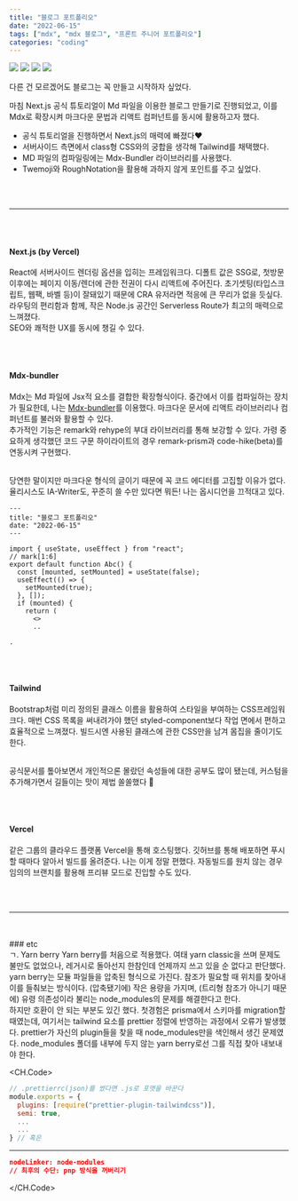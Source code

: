 ```yaml
---
title: "블로그 포트폴리오"
date: "2022-06-15"
tags: ["mdx", "mdx 블로그", "프론트 주니어 포트폴리오"]
categories: "coding"
---
```


<div className="mb-16 flex flex-row justify-center space-x-1">
  <Img src="/images/-Next.svg" />
  <Img src="/images/-typescript-blue.svg" />
  <Img src="/images/-tailwind-red.svg" />
  <Img src="/images/-mdx-darkslateblue.svg" />
</div>

다른 건 모르겠어도 블로그는 꼭 만들고 시작하자 싶었다.

마침 Next.js 공식 튜토리얼이 Md 파일을 이용한 블로그 만들기로 진행되었고, 이를 Mdx로 확장시켜 마크다운 문법과 리액트 컴퍼넌트를 동시에 활용하고자 했다.

- 공식 튜토리얼을 진행하면서 Next.js의 매력에 빠졌다♥️
- 서버사이드 측면에서 class형 CSS와의 궁합을 생각해 Tailwind를 채택했다.
- MD 파일의 컴파일링에는 Mdx-Bundler 라이브러리를 사용했다.
- Twemoji와 RoughNotation을 활용해 과하지 않게 포인트를 주고 싶었다.

<br />
<br />
<hr />
<br />
<br />

#### Next.js (by Vercel)

React에 서버사이드 렌더링 옵션을 입히는 프레임워크다. 디폴트 값은 SSG로, 첫방문 이후에는 페이지 이동/렌더에 관한 전권이 다시 리액트에 주어진다. 초기셋팅(타입스크립트, 웹팩, 바벨 등)이 잘돼있기 때문에 CRA 유저라면 적응에 큰 무리가 없을 듯싶다.  
라우팅의 편리함과 함께, 작은 Node.js 공간인 Serverless Route가 최고의 매력으로 느껴졌다.  
SEO와 쾌적한 UX를 동시에 챙길 수 있다.

<br />
<br />

#### Mdx-bundler

Mdx는 Md 파일에 Jsx적 요소를 결합한 확장형식이다. 중간에서 이를 컴파일하는 장치가 필요한데, 나는 [Mdx-bundler](https://www.iamyadav.com/blogs/use-mdx-bundler-with-next-js)를 이용했다. 마크다운 문서에 리액트 라이브러리나 컴퍼넌트를 불러와 활용할 수 있다.  
추가적인 기능은 remark와 rehype의 부대 라이브러리를 통해 보강할 수 있다. 가령 중요하게 생각했던 코드 구문 하이라이트의 경우 remark-prism과 code-hike(beta)를 연동시켜 구현했다.

<br /> 당연한 말이지만 마크다운 형식의 글이기 때문에 꼭 코드 에디터를 고집할 이유가 없다. 율리시스도
IA-Writer도, 꾸준히 쓸 수만 있다면 뭐든! 나는 옵시디언을 끄적대고 있다.

```mdx 예시.mdx
---
title: "블로그 포트폴리오"
date: "2022-06-15"
---

import { useState, useEffect } from "react";
// mark[1:6]
export default function Abc() {
  const [mounted, setMounted] = useState(false);
  useEffect(() => {
    setMounted(true);
  }, []);
  if (mounted) {
    return (
      <>
      ..

.
```

<br />
<br />

#### Tailwind

Bootstrap처럼 미리 정의된 클래스 이름을 활용하여 스타일을 부여하는 CSS프레임워크다. 매번 CSS 목록을 써내려가야 했던 styled-component보다 작업 면에서 편하고 효율적으로 느껴졌다. 빌드시엔 사용된 클래스에 관한 CSS만을 남겨 몸집을 줄이기도 한다.

<br /> 공식문서를 톺아보면서 개인적으론 몰랐던 속성들에 대한 공부도 많이 됐는데, 커스텀을
추가해가면서 길들이는 맛이 제법 쏠쏠했다 🙊

<br />
<br />

#### Vercel

같은 그룹의 클라우드 플랫폼 Vercel을 통해 호스팅했다. 깃허브를 통해 배포하면 푸시할 때마다 알아서 빌드를 올려준다. 나는 이게 정말 편했다. 자동빌드를 원치 않는 경우 임의의 브랜치를 활용해 프리뷰 모드로 진입할 수도 있다.

<br />
<br />
<hr />
<br />
<br />
### etc
<br/>
ㄱ. Yarn berry  
Yarn berry를 처음으로 적용했다. 여태 yarn classic을 쓰며 문제도 불만도 없었으나, 레거시로 돌아선지 한참인데 언제까지 쓰고 있을 순 없다고 판단했다.  
<br/>
yarn berry는 모듈 파일들을 압축된 형식으로 가진다. 참조가 필요할 때 위치를 찾아내 이를 들춰보는 방식이다. (압축됐기에) 작은 용량을 가지며, (트리형 참조가 아니기 때문에) 유령 의존성이라 불리는 node_modules의 문제를 해결한다고 한다.  
<br/>
하지만 호환이 안 되는 부분도 있긴 했다. 첫경험은 prisma에서 스키마를 migration할 때였는데, 여기서는 tailwind 요소를 prettier 정렬에 반영하는 과정에서 오류가 발생했다. prettier가 자신의 plugin들을 찾을 때 node_modules만을 색인해서 생긴 문제였다. node_modules 폴더를 내부에 두지 않는 yarn berry로선 그를 직접 찾아 내보내야 한다.

<CH.Code>
```js .prettierrc.js focus=3
// .prettierrc(json)를 썼다면 .js로 포맷을 바꾼다
module.exports = {
  plugins: [require("prettier-plugin-tailwindcss")],
  semi: true,
  ...
  ...
} // 혹은
```
---
```json .yarnrc.yml
nodeLinker: node-modules
// 최후의 수단: pnp 방식을 꺼버리기
```
</CH.Code>
